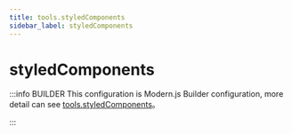 ```yaml
---
title: tools.styledComponents
sidebar_label: styledComponents
---
```

# styledComponents

:::info BUILDER
This configuration is Modern.js Builder configuration, more detail can see [tools.styledComponents](https://modernjs.dev/builder/en/api/config-tools.html#tools-styledcomponents)。

:::


<Main />
